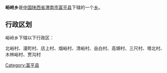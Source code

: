 {{中国乡级行政区
|行政区全称 = 峪岭乡
|景观照片文件名 = 
|景观照片描述 = 
|汉语拼音 =
|其他语言 = 
|其他语言名称 = 
|位置图文件名 = 
|位置图描述 = 
|自定义图片=
|上级行政区 = [[陕西省|陕西省]][[渭南市|渭南市]][[富平县|富平县]]
|行政区类别 = [[乡级行政区|乡]]
|行政区划代码 = 
|行政区划 = 
|村委会 = 
|居委会 = 
|建置时间 = 
|领导职位 = 
|领导名称 = 
|政府驻地 = 
|毗邻 = 
|地理坐标 = 
|总面积 = 
|总人口 = 
|户籍人口 = 
|户籍人口年份 = 
|常住人口 = 
|常住人口年份 = 
|人口密度 = 
|GDP = 
|邮政编码 = 
|电话区号 = 
|官方网站 = 
|网站名称 = 
}}
'''峪岭乡'''是[[中华人民共和国|中国]][[陕西省|陕西省]][[渭南市|渭南市]][[富平县|富平县]]下辖的一个[[乡级行政区|乡]]。

== 行政区划 ==
峪岭乡下辖以下行政区：

北峪村、漫町村、店上村、烟峪村、清峪村、岳白村、高塬村、三尺村、塔北村、木林峪村、贾沟村

{{陕西小作品}}
{{富平县行政区划}}

[[Category:富平县|Category:富平县]]